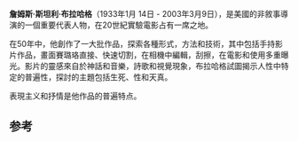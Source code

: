 {{noteTA
|1=zh-hans:布拉克黑奇;zh-hant:布拉哈格;
}}
{{Infobox Artist
| bgcolour      = #6495ED
| name          = Stan Brakhage
| image         = 
| imagesize     = 
| caption       = 
| birthname     = James Stanley Brakhage<br>Robert Sanders (before adoption)
| birthdate     = {{birth date|1933|01|14}}
| location      = Kansas City, Missouri
| deathdate     = {{Death date and age|2003|03|09|1933|01|14}}
| deathplace    = Victoria, British Columbia
| nationality   = [[美国|美国]]
| field         = [[实验电影|实验电影]]
| training      = 
| movement      = 
| works  = 
| patrons       = 
| influenced by =[[Isidore_Isou|Isidore Isou]], [[Jean_Cocteau|Jean Cocteau]]<ref name="#1">[https://web.archive.org/web/20040304033948/http://www.geocities.com/the7thart/directorlist.html Directors' Top Ten]</ref>, [[Ezra_Pound|Ezra Pound]], [[Gertrude_Stein|Gertrude Stein]], [[Charles_Olson|Charles Olson]]<ref>Elder, R. Bruce. ''The Films of Stan Brakhage in the American Tradition of Ezra Pound, Gertrude Stein and Charles Olsen.'' New York: Wilfrid Laurier UP, 1998.</ref>, [[Joseph_Cornell|Joseph Cornell]], [[Marie_Menken|Marie Menken]]<ref name="#1"/>
| influenced    =
| awards        = 
}}'''詹姆斯·斯坦利·布拉哈格'''（1933年1月 14日 - 2003年3月9日），是美國的非敘事導演的一個重要代表人物，在20世紀實驗電影占有一席之地。

在50年中，他創作了一大批作品，探索各種形式，方法和技術，其中包括手持影片作品，畫面賽璐珞直接、快速切割，在相機中編輯，刮擦，在電影和使用多重曝光。影片的靈感來自於神話和音樂，詩歌和視覺現象，布拉哈格試圖揭示人性中特定的普遍性，探討的主題包括生死、性和天真。

表現主义和抒情是他作品的普遍特点。

==参考==
<references/>


{{Authority control}}
{{Americans entertainment people-stub}}